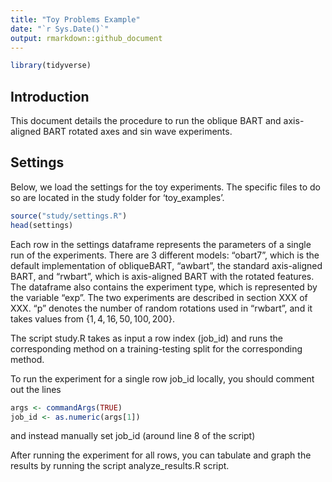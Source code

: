 ```yaml
---
title: "Toy Problems Example"
date: "`r Sys.Date()`"
output: rmarkdown::github_document
---
```


```r
library(tidyverse)
```
## Introduction

This document details the procedure to run the oblique BART and axis-aligned BART rotated axes and sin wave experiments.

## Settings

Below, we load the settings for the toy experiments. The specific files to do so are located in the study folder for 'toy_examples'.

```r
source("study/settings.R")
head(settings)
```

Each row in the settings dataframe represents the parameters of a single run of the experiments. There are 3 different models: "obart7", which is the default implementation of obliqueBART, "awbart", the standard axis-aligned BART, and "rwbart", which is axis-aligned BART with the rotated features. The dataframe also contains the experiment type, which is represented by the variable "exp". The two experiments are described in section XXX of XXX.
"p" denotes the number of random rotations used in "rwbart", and it takes values from $\{1,4,16,50,100,200\}$.   


The script study.R takes as input a row index (job_id) and runs the corresponding method on a training-testing split for the corresponding method.

To run the experiment for a single row job_id locally, you should comment out the lines

```r
args <- commandArgs(TRUE)
job_id <- as.numeric(args[1])
```


and instead manually set job_id (around line 8 of the script)

After running the experiment for all rows, you can tabulate and graph the results by running the script analyze_results.R script.